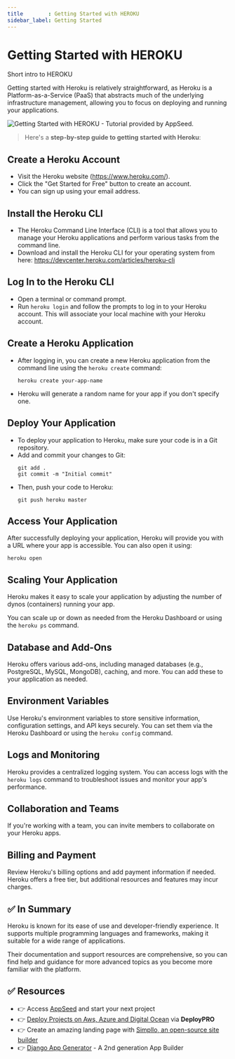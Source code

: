 ```yaml
---
title        : Getting Started with HEROKU
sidebar_label: Getting Started 
---
```


# Getting Started with HEROKU

<SubHeading>Short intro to HEROKU</SubHeading>

Getting started with Heroku is relatively straightforward, as Heroku is a Platform-as-a-Service (PaaS) that abstracts much of the underlying infrastructure management, 
allowing you to focus on deploying and running your applications. 

![Getting Started with HEROKU - Tutorial provided by AppSeed.](https://github-production-user-asset-6210df.s3.amazonaws.com/51070104/270108978-cbc1203c-56cc-4f49-a346-9ecd9204b33c.jpg)

> Here's a **step-by-step guide to getting started with Heroku**:

## **Create a Heroku Account**

- Visit the Heroku website (https://www.heroku.com/).
- Click the "Get Started for Free" button to create an account.
- You can sign up using your email address.

## **Install the Heroku CLI**

- The Heroku Command Line Interface (CLI) is a tool that allows you to manage your Heroku applications and perform various tasks from the command line.
- Download and install the Heroku CLI for your operating system from here: https://devcenter.heroku.com/articles/heroku-cli

## **Log In to the Heroku CLI**

- Open a terminal or command prompt.
- Run `heroku login` and follow the prompts to log in to your Heroku account. This will associate your local machine with your Heroku account.

## **Create a Heroku Application**

- After logging in, you can create a new Heroku application from the command line using the `heroku create` command:
    ```
    heroku create your-app-name
    ```
- Heroku will generate a random name for your app if you don't specify one.

## **Deploy Your Application**

- To deploy your application to Heroku, make sure your code is in a Git repository.
- Add and commit your changes to Git:
    ```
    git add .
    git commit -m "Initial commit"
    ```
- Then, push your code to Heroku:
    ```
    git push heroku master
    ```

## **Access Your Application**

After successfully deploying your application, Heroku will provide you with a URL where your app is accessible. You can also open it using:
```
heroku open
```

## **Scaling Your Application**

Heroku makes it easy to scale your application by adjusting the number of dynos (containers) running your app. 

You can scale up or down as needed from the Heroku Dashboard or using the `heroku ps` command.

## **Database and Add-Ons**

Heroku offers various add-ons, including managed databases (e.g., PostgreSQL, MySQL, MongoDB), caching, and more. You can add these to your application as needed.

## **Environment Variables**

Use Heroku's environment variables to store sensitive information, configuration settings, and API keys securely. 
You can set them via the Heroku Dashboard or using the `heroku config` command.

## **Logs and Monitoring**

Heroku provides a centralized logging system. You can access logs with the `heroku logs` command to troubleshoot issues and monitor your app's performance.

## **Collaboration and Teams**

If you're working with a team, you can invite members to collaborate on your Heroku apps.

## **Billing and Payment**

Review Heroku's billing options and add payment information if needed. Heroku offers a free tier, but additional resources and features may incur charges.

## ✅ In Summary

Heroku is known for its ease of use and developer-friendly experience. It supports multiple programming languages and frameworks, making it suitable for a wide range of applications. 

Their documentation and support resources are comprehensive, so you can find help and guidance for more advanced topics as you become more familiar with the platform.

## ✅ Resources 

- 👉 Access [AppSeed](https://appseed.us/) and start your next project
- 👉 [Deploy Projects on Aws, Azure and Digital Ocean](https://www.docs.deploypro.dev/) via **DeployPRO**
- 👉 Create an amazing landing page with [Simpllo, an open-source site builder](https://www.simpllo.com/)
- 👉 [Django App Generator](https://app-generator.dev/django/) - A 2nd generation App Builder
